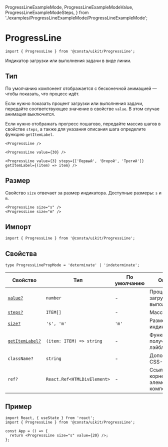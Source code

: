   ProgressLineExampleMode,
  ProgressLineExampleModeValue,
  ProgressLineExampleModeSteps,
} from './examples/ProgressLineExampleMode/ProgressLineExampleMode';

<!--info
description: Индикатор загрузки в виде линии. Показывает течение процесса.
-->

# ProgressLine

```tsx
import { ProgressLine } from '@consta/uikit/ProgressLine';
```

Индикатор загрузки или выполнения задачи в виде линии.

## Тип

По умолчанию компонент отображается с бесконечной анимацией — 
чтобы показать, что процесс идёт.

Если нужно показать процент загрузки или выполнения задачи,
передайте соответствующее значение в свойстве `value`.
В этом случае анимация выключится.

Если нужно отображать прогресс пошагово, передайте массив шагов
в свойстве `steps`, а также для указания описания шага определите функцию
`getItemLabel`.

```tsx
<ProgressLine />
```

<ProgressLineExampleMode />

```tsx
<ProgressLine value={30} />
```

<ProgressLineExampleModeValue />

```tsx
<ProgressLine value={3} steps={['Первый', 'Второй', 'Третий']} getItemLabel={(item) => item} />
```

<ProgressLineExampleModeSteps />

## Размер

Свойство `size` отвечает за размер индикатора. Доступные размеры: `s` и `m`.

```tsx
<ProgressLine size="s" />
<ProgressLine size="m" />
```

<ProgressLineExampleSize />

## Импорт

```tsx
import { ProgressLine } from '@consta/uikit/ProgressLine';
```

## Свойства

```tsx
type ProgressLinePropMode = 'determinate' | 'indeterminate';
```

| Свойство                | Тип                         | По умолчанию | Описание                                  |
| ----------------------- | --------------------------- | ------------ | ----------------------------------------- |
| [`value?`](#тип)        | `number`                    | -            | Процент загрузки или выполнения           |
| [`steps?`](#тип)        | `ITEM[]`                    | -            | Массив шагов                              |
| [`size?`](#размер)      | `'s', 'm'`                  | `'m'`        | Размер индикатора                         |
| [`getItemLabel?`](#тип) | `(item: ITEM) => string`    | -            | Функция получения лэйбла                  |
| `className?`            | `string`                    | -            | Дополнительный CSS-класс                  |
| `ref?`                  | `React.Ref<HTMLDivElement>` | -            | Ссылка на корневой DOM-элемент компонента |

## Пример

```tsx
import React, { useState } from 'react';
import { ProgressLine } from '@consta/uikit/ProgressLine';

const App = () => {
  return <ProgressLine size="s" value={20} />;
};
```
